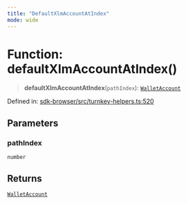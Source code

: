 ```yaml
---
title: "DefaultXlmAccountAtIndex"
mode: wide
---
```

  
# Function: defaultXlmAccountAtIndex()

> **defaultXlmAccountAtIndex**(`pathIndex`): [`WalletAccount`](../WalletAccount/readme)

Defined in: [sdk-browser/src/turnkey-helpers.ts:520](https://github.com/tkhq/sdk/blob/d88b5e1f9a6cca8e54e61f8a127aa90fcebeaa2e/packages/sdk-browser/src/turnkey-helpers.ts#L520)

## Parameters

### pathIndex

`number`

## Returns

[`WalletAccount`](../WalletAccount/readme)
